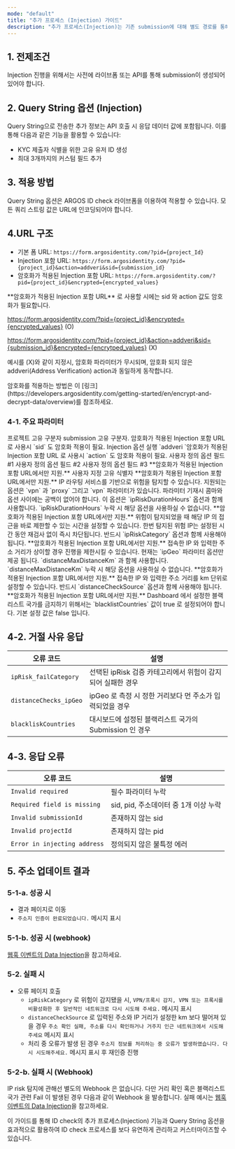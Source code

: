 ```yaml
---
mode: "default"
title: "추가 프로세스 (Injection) 가이드"
description: "추가 프로세스(Injection)는 기존 submission에 대해 별도 경로를 통해 정보를 업데이트하는 프로세스입니다. 이 프로세스를 통해 기존 카테고리의 정보가 새로운 정보로 대체됩니다."
---
```


## 1. 전제조건

<Note>
  Injection 진행을 위해서는 사전에 라이브폼 또는 API를 통해 submission이 생성되어 있어야 합니다.
</Note>

## 2. Query String 옵션 (Injection)

Query String으로 전송한 추가 정보는 API 호출 시 응답 데이터 값에 포함됩니다. 이를 통해 다음과 같은 기능을 활용할 수 있습니다:

- KYC 제출자 식별을 위한 고유 유저 ID 생성
- 최대 3개까지의 커스텀 필드 추가

## 3. 적용 방법

Query String 옵션은 ARGOS ID check 라이브폼을 이용하여 적용할 수 있습니다. 모든 쿼리 스트링 값은 URL에 인코딩되어야 합니다.

## 4.URL 구조

- 기본 폼 URL: `https://form.argosidentity.com/?pid={project_Id}`
- Injection 포함 URL: `https://form.argosidentity.com/?pid={project_id}&action=addveri&sid={submission_id}`
- 암호화가 적용된 Injection 포함 URL: `https://form.argosidentity.com/?pid={project_id}&encrypted={encrypted_values}`

<Warning>
  **암호화가 적용된 Injection 포함 URL** 로 사용할 시에는 sid 와 action 값도 암호화가 필요합니다.

  https://form.argosidentity.com/?pid={project_id}&encrypted={encrypted_values} (O)

  https://form.argosidentity.com/?pid={project_id}&action=addveri&sid={submission_id}&encrypted={encrytped_values} (X)

  예시를 (X)와 같이 지정시, 암호화 파라미터가 무시되며, 암호화 되지 않은 addveri(Address Verification) action과 동일하게 동작합니다.
</Warning>

<Note>
  암호화를 적용하는 방법은 이 [링크](https://developers.argosidentity.com/getting-started/en/encrypt-and-decrypt-data/overview)를 참조하세요.
</Note>

### 4-1. 주요 파라미터

<ResponseField name="pid" type="string" required="true">
  프로젝트 고유 구분자
</ResponseField>

<ResponseField name="sid" type="string" required="true">
  submission 고유 구분자. 암호화가 적용된 Injection 포함 URL 로 사용시 `sid` 도 암호화 적용이 필요.
</ResponseField>

<ResponseField name="action" type="string" required="true">
  Injection 옵션 실행 `addveri `암호화가 적용된 Injection 포함 URL 로 사용시 `action` 도 암호화 적용이 필요.
</ResponseField>

<ResponseField name="cf1" type="string">
  사용자 정의 옵션 필드 #1
</ResponseField>

<ResponseField name="cf2" type="string">
  사용자 정의 옵션 필드 #2
</ResponseField>

<ResponseField name="cf3" type="string">
  사용자 정의 옵션 필드 #3
</ResponseField>

<ResponseField name="userid" type="string">
  **암호화가 적용된 Injection 포함 URL에서만 지원.** 사용자 지정 고유 식별자
</ResponseField>

<ResponseField name="ipRiskCategory" type="string">
  **암호화가 적용된 Injection 포함 URL에서만 지원.** IP 라우팅 서비스를 기반으로 위험을 탐지할 수 있습니다. 지원되는 옵션은 `vpn` 과 `proxy` 그리고 `vpn` 파라미터가 있습니다. 파라미터 기재시 콤마와 옵션 사이에는 공백이 없어야 합니다. 이 옵션은  `ipRiskDurationHours` 옵션과 함께 사용합니다. `ipRiskDurationHours` 누락 시 해당 옵션을 사용하실 수 없습니다.
</ResponseField>

<ResponseField name="ipRiskDurationHours" type="int">
  **암호화가 적용된 Injection 포함 URL에서만 지원.** 위험이 탐지되었을 때 해당 IP 의 접근을 바로 제한할 수 있는 시간을 설정할 수 있습니다. 한번 탐지된 위험 IP는 설정된 시간 동안 재검사 없이 즉시 차단됩니다. 반드시 `ipRiskCategory` 옵션과 함께 사용해야 됩니다.
</ResponseField>

<ResponseField name="distanceCheckSource" type="string">
  **암호화가 적용된 Injection 포함 URL에서만 지원.** 접속한 IP 와 입력한 주소 거리가 상이할 경우 진행을 제한시킬 수 있습니다. 현재는 `ipGeo` 파라미터 옵션만 제공 됩니다. `distanceMaxDistanceKm` 과 함께 사용합니다. `distanceMaxDistanceKm` 누락 시 해당 옵션을 사용하실 수 없습니다.
</ResponseField>

<ResponseField name="distanceMaxDistanceKm" type="int">
  **암호화가 적용된 Injection 포함 URL에서만 지원.** 접속한 IP 와 입력한 주소 거리를 km 단위로 설정할 수 있습니다. 반드시 `distanceCheckSource` 옵션과 함께 사용해야 됩니다.
</ResponseField>

<ResponseField name="blacklistCountries" type="bool">
  **암호화가 적용된 Injection 포함 URL에서만 지원.** Dashboard 에서 설정한 블랙리스트 국가를 금지하기 위해서는 `blacklistCountries` 값이 true 로 설정되어야 합니다. 기본 설정 값은 false 입니다.
</ResponseField>

## 4-2. 거절 사유 응답

| 오류 코드                  | 설명                                   |
| ---------------------- | ------------------------------------ |
| `ipRisk_failCategory`  | 선택된 ipRisk 검증 카테고리에서 위험이 감지되어 실패한 경우 |
| `distanceChecks_ipGeo` | ipGeo 로 측정 시 정한 거리보다 먼 주소가 입력되었을 경우  |
| `blackliskCountries`   | 대시보드에 설정된 블랙리스트 국가의 Submission 인 경우  |

## 4-3. 응답 오류

| 오류 코드                        | 설명                         |
| ---------------------------- | -------------------------- |
| `Invalid required`           | 필수 파라미터 누락                 |
| `Required field is missing`  | sid, pid, 주소데이터 중 1개 이상 누락 |
| `Invalid submissionId`       | 존재하지 않는 sid                |
| `Invalid projectId`          | 존재하지 않는 pid                |
| `Error in injecting address` | 정의되지 않은 불특정 에러             |

## 5. 주소 업데이트 결과

### 5-1-a. 성공 시

- 결과 페이지로 이동
- `주소지 인증이 완료되었습니다.` 메시지 표시

### 5-1-b. 성공 시 (webhook)

[웹훅 이벤트의 Data Injection](https://developers.argosidentity.com/webhooks/ko/idcheck-injection)을 참고하세요.

### 5-2. 실패 시

- 오류 페이지 호출
  - `ipRiskCategory` 로 위험이 감지됐을 시, `VPN/프록시 감지, VPN 또는 프록시를 비활성화한 후 일반적인 네트워크로 다시 시도해 주세요.` 메시지 표시
  - `distanceCheckSource` 로 입력된 주소와 IP 거리가 설정한 km 보다 떨어져 있을 경우 `주소 확인 실패, 주소를 다시 확인하거나 거주지 인근 네트워크에서 시도해 주세요`  메시지 표시
  - 처리 중 오류가 발생 된 경우 `주소지 정보를 처리하는 중 오류가 발생하였습니다. 다시 시도해주세요.` 메시지 표시 후 재인증 진행

### 5-2-b. 실패 시 (Webhook)

IP risk 탐지에 관해선 별도의 Webhook 은 없습니다. 다만 거리 확인 혹은 블랙리스트 국가 관련 Fail 이 발생된 경우 다음과 같이 Webhook 을 발송합니다. 실패 예시는 [웹훅 이벤트의 Data Injection](https://developers.argosidentity.com/webhooks/ko/idcheck-injection)을 참고하세요.

이 가이드를 통해 ID check의 추가 프로세스(Injection) 기능과 Query String 옵션을 효과적으로 활용하여 ID check 프로세스를 보다 유연하게 관리하고 커스터마이즈할 수 있습니다.